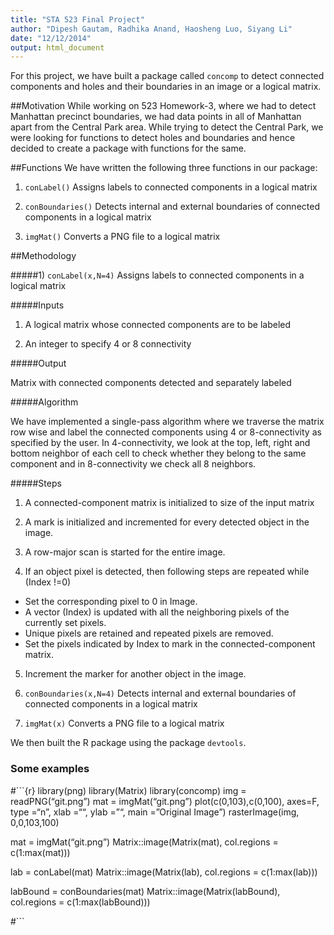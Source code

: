 ```yaml
---
title: "STA 523 Final Project"
author: "Dipesh Gautam, Radhika Anand, Haosheng Luo, Siyang Li"
date: "12/12/2014"
output: html_document
---
```


For this project, we have built a package called `concomp` to detect connected components and holes and their boundaries in an image or a logical matrix.

##Motivation
While working on 523 Homework-3, where we had to detect Manhattan precinct boundaries, we had data points in all of Manhattan apart from the Central Park area. While trying to detect the Central Park, we were looking for functions to detect holes and boundaries and hence decided to create a package with functions for the same.

##Functions
We have written the following three functions in our package:

1) `conLabel()` Assigns labels to connected components in a logical matrix

2) `conBoundaries()` Detects internal and external boundaries of connected components in a logical matrix

3) `imgMat()` Converts a PNG file to a logical matrix

##Methodology

#####1) `conLabel(x,N=4)` Assigns labels to connected components in a logical matrix

#####Inputs

1) A logical matrix whose connected components are to be labeled

2) An integer to specify 4 or 8 connectivity

#####Output

Matrix with connected components detected and separately labeled

#####Algorithm

We have implemented a single-pass algorithm where we traverse the matrix row wise and label the connected components using 4 or 8-connectivity as specified by the user. In 4-connectivity, we look at the top, left, right and bottom neighbor of each cell to check whether they belong to the same component and in 8-connectivity we check all 8 neighbors.

#####Steps

1) A connected-component matrix is initialized to size of the input matrix

2) A mark is initialized and incremented for every detected object in the image.

3) A row-major scan is started for the entire image.

4) If an object pixel is detected, then following steps are repeated while (Index !=0) 
+ Set the corresponding pixel to 0 in Image. 
+ A vector (Index) is updated with all the neighboring pixels of the currently set pixels. 
+ Unique pixels are retained and repeated pixels are removed. 
+ Set the pixels indicated by Index to mark in the connected-component matrix.

5) Increment the marker for another object in the image.

2) `conBoundaries(x,N=4)` Detects internal and external boundaries of connected components in a logical matrix



3) `imgMat(x)` Converts a PNG file to a logical matrix



We then built the R package using the package `devtools`. 

### Some examples
#```{r}
library(png)
library(Matrix)
library(concomp)
img = readPNG("git.png")
mat = imgMat("git.png")
plot(c(0,103),c(0,100), axes=F, type ="n", xlab ="", ylab ="", main = "Original Image")
rasterImage(img, 0,0,103,100)

mat = imgMat("git.png")
Matrix::image(Matrix(mat), col.regions = c(1:max(mat)))

lab = conLabel(mat)
Matrix::image(Matrix(lab), col.regions = c(1:max(lab)))

labBound = conBoundaries(mat)
Matrix::image(Matrix(labBound), col.regions = c(1:max(labBound)))


#```

